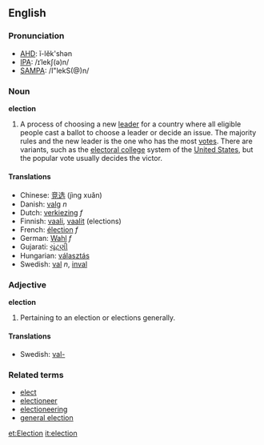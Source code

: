 ==English==
===Pronunciation===
*[[w:AHD|AHD]]: ĭ-lĕk'shən
*[[w:IPA|IPA]]: /ɪˈlekʃ(ə)n/
*[[w:SAMPA|SAMPA]]: /I"lekS(@)n/

=== Noun ===

'''election'''

#A process of choosing a new [[leader]] for a country where all eligible people cast a ballot to choose a leader or decide an issue.  The majority rules and the new leader is the one who has the most [[vote]]s.  There are variants, such as the [[electoral college]] system of the [[United States]], but the popular vote usually decides the victor.

==== Translations ====
*Chinese: [[竞选]] (jìng xuǎn)
*Danish: [[valg]] ''n''
*Dutch: [[verkiezing]] ''f''
*Finnish: [[vaali]], [[vaalit]] (elections)
*French: [[élection]] ''f''
*German: [[Wahl]] ''f''
*Gujarati: [[ચૂંટણી]]
*Hungarian: [[választás]]
*Swedish: [[val]] ''n'', [[inval]]

=== Adjective ===

'''election'''

#Pertaining to an election or elections generally.

==== Translations ====
*Swedish: [[val-]]

=== Related terms ===
*[[elect]]
*[[electioneer]]
*[[electioneering]]
*[[general election]]

[[et:Election]]
[[it:election]]